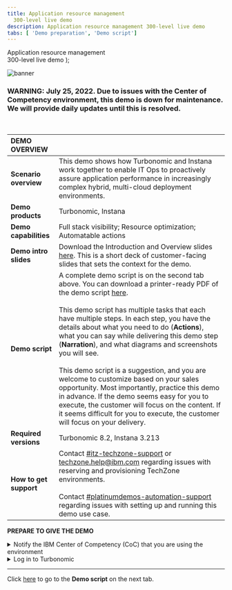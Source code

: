 ```yaml
---
title: Application resource management
  300-level live demo
description: Application resource management 300-level live demo
tabs: [ 'Demo preparation', 'Demo script']
---
```


  <span>
    Application resource management <br/> 300-level live demo
  </span> );

![banner](./images/ARM-GitHub-prep-banner-12-15-21.jpg)

<span id="top"></span>

### **WARNING**: July 25, 2022.  Due to issues with the Center of Competency environment, this demo is down for maintenance. We will provide daily updates until  this is resolved.

<br/>

| DEMO OVERVIEW | |
| :--- | :--- |
| **Scenario overview** | This demo shows how Turbonomic and Instana work together to enable IT Ops to proactively assure application performance in increasingly complex hybrid, multi-cloud deployment environments. |
| **Demo products** | Turbonomic, Instana |
| **Demo capabilities** | Full stack visibility; Resource optimization; Automatable actions |
| **Demo intro slides** | Download the Introduction and Overview slides <a href="https://ibm.box.com/s/00aanzgy45vapgmsf8so4rm7047s8m0h" target="_blank" rel="noreferrer">here</a>. This is a short deck of customer-facing slides that sets the context for the demo. |
| **Demo script** | A complete demo script is on the second tab above. You can download a printer-ready PDF of the demo script <a href="./300-Application-Resource-Management.pdf" target="_blank" rel="noreferrer">here</a>. <br/><br/> This demo script has multiple tasks that each have multiple steps. In each step, you have the details about what you need to do (**Actions**), what you can say while delivering this demo step (**Narration**), and what diagrams and screenshots you will see.<br/><br/>This demo script is a suggestion, and you are welcome to customize based on your sales opportunity. Most importantly, practice this demo in advance. If the demo seems easy for you to execute, the customer will focus on the content. If it seems difficult for you to execute, the customer will focus on your delivery. |
| **Required versions** | Turbonomic 8.2, Instana 3.213 |
| **How to get support** | Contact <a href="https://ibm-cloud.slack.com/archives/C0124J683GW" target="_blank" rel="noreferrer">#itz-techzone-support</a> or <a href="mailto:techzone.help@ibm.com">techzone.help@ibm.com</a> regarding issues with reserving and provisioning TechZone environments. <br/><br/> Contact <a href="https://ibm-cloud.slack.com/archives/C0216F39ACU" target="_blank" rel="noreferrer">#platinumdemos-automation-support</a> regarding issues with setting up and running this demo use case. |

**PREPARE TO GIVE THE DEMO**

<details>

<summary>Notify the IBM Center of Competency (CoC) that you are using the environment</summary>
<br/>

This demo uses a CoC-managed cluster. For tracking purposes, it is important to indicate an estimate of the time and date you plan to practice, set up, or deliver this demo. IBMers: Access the <a href="https://cmc.coc-ibm.com/calendar/vader" target="_blank" rel="noreferrer">environment reservations calendar</a> using your W3 login. Select the **estimated** date and times you plan to use the demo environment. For non-IBMers, email the estimated date and times to Jim Conallen (<a href="mailto:jconallen@us.ibm.com">jconallen@us.ibm.com</a>). Please copy <a href="mailto:automationplatinumdemossupport@ibm.com">automationplatinumdemossupport@ibm.com</a>.<br/><br/>

<InlineNotification><strong>NOTE</strong>: These steps are for <strong>tracking purposes only</strong>. Concurrent users are permitted in this environment, therefore scheduling conflicts will not keep you from performing the demo. </InlineNotification>
<br/>

**[Go to top](#top)**

</details>

<details>

<summary>Log in to Turbonomic</summary>
<br/>

1. Navigate to the <a href="https://api-turbonomic.apps.vader.coc-ibm.com/" target="_blank" rel="noreferrer">Turbonomic login page</a>.

<br/>

2. Log in using the credentials below:<br/><img src="https://raw.githubusercontent.com/ibm-garage-tsa/platinum-demos/master/src/pages/300-watson-aiops-application-resource-management/images/prep-image1.png" width="800" />

<br/>

<InlineNotification><strong>NOTE</strong>: Occasional system maintenance causes the cluster to be unavailable. If you have an issue with the environment, please email Jim Conallen <br/> (<a href="mailto:jconallen@us.ibm.com">jconallen@us.ibm.com</a>) with the details. Please copy <a href="mailto:automationplatinumdemossupport@ibm.com">automationplatinumdemossupport@ibm.com</a> on your message. </InlineNotification>

<br/>

3. You should now be on the Turbonomic home page as shown below, and you should be ready to start the demo. <br/>
<img src="https://raw.githubusercontent.com/ibm-garage-tsa/platinum-demos/master/src/pages/300-watson-aiops-application-resource-management/images/Turbo-Home-Page.jpg" width="800" />

<br/>

**[Go to top](#top)**

</details>

***

Click [here](/300-watson-aiops-application-resource-management/demo-script) to go to the **Demo script** on the next tab.
